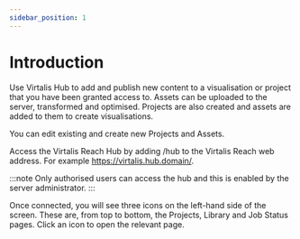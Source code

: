 ```yaml
---
sidebar_position: 1
---
```


# Introduction

Use Virtalis Hub to add and publish new content to a visualisation or project that you have been granted access to. Assets can be uploaded to the server, transformed and optimised. Projects are also created and assets are added to them to create visualisations.

You can edit existing and create new Projects and Assets. 

Access the Virtalis Reach Hub by adding /hub to the Virtalis Reach web address. For example https://virtalis.hub.domain/.

:::note
Only authorised users can access the hub and this is enabled by the server administrator.
:::

Once connected, you will see three icons on the left-hand side of the screen. These are, from top to bottom, the Projects, Library and Job Status pages. Click an icon to open the relevant page.
